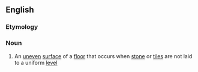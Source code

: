 ==English==

===Etymology===
{{suffix|en|lip|age}}

===Noun===
{{en-noun|-}}

# An [[uneven]] [[surface]] of a [[floor]] that occurs when [[stone]] or [[tile]]s are not laid to a uniform [[level]]